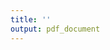 ```yaml
---
title: ''
output: pdf_document
---
```

\begin{center}
\thispagestyle{empty}
\section*{\normalsize\MakeUppercase{\textbf{LISTA DE ABREVIATURAS E SIGLAS}}}
\end{center}

\vspace {2cm}
\begin{tabular}{lll}
$t_E$ & \hspace{1cm} & Tempo expiratório \\
$t_I$ & \hspace{1cm} & Tempo inspiratório \\
UFPE & \hspace{1cm} & Universidade Federal de Pernambuco \\
\end{tabular}